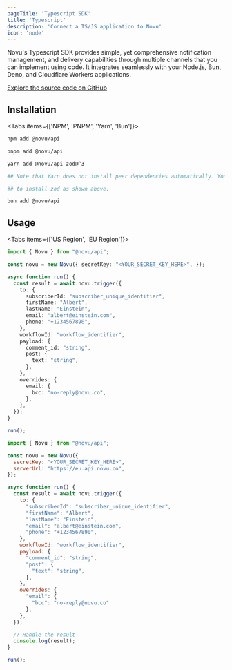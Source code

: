 ```yaml
---
pageTitle: 'Typescript SDK'
title: 'Typescript'
description: 'Connect a TS/JS application to Novu'
icon: 'node'
---
```



Novu's Typescript SDK provides simple, yet comprehensive notification management, and delivery capabilities through multiple channels that you can implement using code. It integrates seamlessly with your Node.js, Bun, Deno, and Cloudflare Workers applications.

[Explore the source code on GitHub](https://github.com/novuhq/novu-ts)

## Installation

<Tabs items={['NPM', 'PNPM', 'Yarn', 'Bun']}>
<Tab value="NPM">

```bash
npm add @novu/api
```

</Tab>
<Tab value="PNPM">

```bash
pnpm add @novu/api
```

</Tab>
<Tab value="Yarn">

```bash
yarn add @novu/api zod@^3

## Note that Yarn does not install peer dependencies automatically. You will need

## to install zod as shown above.

```

</Tab>
<Tab value="Bun">

```bash
bun add @novu/api
```

</Tab>
</Tabs>

## Usage

<Tabs items={['US Region', 'EU Region']}>
<Tab value="US Region">

```typescript
import { Novu } from "@novu/api";

const novu = new Novu({ secretKey: "<YOUR_SECRET_KEY_HERE>", });

async function run() {
  const result = await novu.trigger({
    to: {
      subscriberId: "subscriber_unique_identifier",
      firstName: "Albert",
      lastName: "Einstein",
      email: "albert@einstein.com",
      phone: "+1234567890",
    },
    workflowId: "workflow_identifier",
    payload: {
      comment_id: "string",
      post: {
        text: "string",
      },
    },
    overrides: {
      email: {
        bcc: "no-reply@novu.co",
      },
    },
  });
}

run();
```

</Tab>
<Tab value="EU Region">

```javascript
import { Novu } from "@novu/api";

const novu = new Novu({
  secretKey: "<YOUR_SECRET_KEY_HERE>",
  serverUrl: "https://eu.api.novu.co",
});

async function run() {
  const result = await novu.trigger({
    to: {
      "subscriberId": "subscriber_unique_identifier",
      "firstName": "Albert",
      "lastName": "Einstein",
      "email": "albert@einstein.com",
      "phone": "+1234567890",
    },
    workflowId: "workflow_identifier",
    payload: {
      "comment_id": "string",
      "post": {
        "text": "string",
      },
    },
    overrides: {
      "email": {
        "bcc": "no-reply@novu.co"
      },
    },
  });

  // Handle the result
  console.log(result);
}

run();
```

</Tab>
</Tabs>
